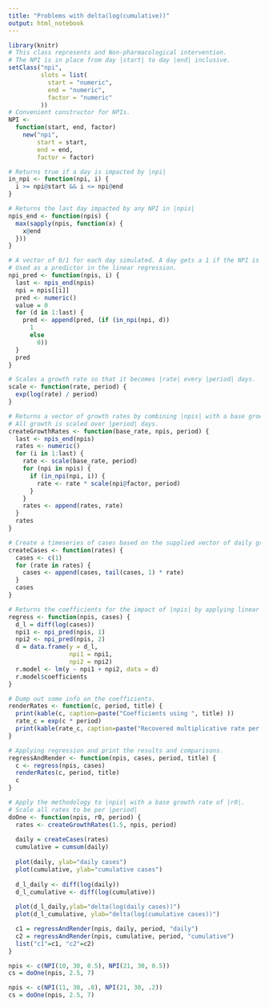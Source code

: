 ```yaml
---
title: "Problems with delta(log(cumulative))"
output: html_notebook
---
```


```r
library(knitr)
# This class represents and Non-pharmacological intervention.
# The NPI is in place from day |start| to day |end| inclusive.
setClass("npi",
         slots = list(
           start = "numeric",
           end = "numeric",
           factor = "numeric"
         ))
# Convenient constructor for NPIs.
NPI <-
  function(start, end, factor)
    new("npi",
        start = start,
        end = end,
        factor = factor)

# Returns true if a day is impacted by |npi|
in_npi <- function(npi, i) {
  i >= npi@start && i <= npi@end
}

# Returns the last day impacted by any NPI in |npis|
npis_end <- function(npis) {
  max(sapply(npis, function(x) {
    x@end
  }))
}

# A vector of 0/1 for each day simulated. A day gets a 1 if the NPI is active on that day, 0 otherwise.
# Used as a predictor in the linear regression.
npi_pred <- function(npis, i) {
  last <- npis_end(npis)
  npi = npis[[i]]
  pred <- numeric()
  value = 0
  for (d in 1:last) {
    pred <- append(pred, (if (in_npi(npi, d))
      1
      else
        0))
  }
  pred
}

# Scales a growth rate so that it becomes |rate| every |period| days.
scale <- function(rate, period) {
  exp(log(rate) / period)
}

# Returns a vector of growth rates by combining |npis| with a base growth rate.
# All growth is scaled over |period| days.
createGrowthRates <- function(base_rate, npis, period) {
  last <- npis_end(npis)
  rates <- numeric()
  for (i in 1:last) {
    rate <- scale(base_rate, period)
    for (npi in npis) {
      if (in_npi(npi, i)) {
        rate <- rate * scale(npi@factor, period)
      }
    }
    rates <- append(rates, rate)
  }
  rates
}

# Create a timeseries of cases based on the supplied vector of daily growth rates.
createCases <- function(rates) {
  cases <- c(1)
  for (rate in rates) {
    cases <- append(cases, tail(cases, 1) * rate)
  }
  cases
}

# Returns the coefficients for the impact of |npis| by applying linear regression to diff(log(|cases|)).
regress <- function(npis, cases) {
  d_l = diff(log(cases))
  npi1 <- npi_pred(npis, 1)
  npi2 <- npi_pred(npis, 2)
  d = data.frame(y = d_l,
                 npi1 = npi1,
                 npi2 = npi2)
  r.model <- lm(y ~ npi1 + npi2, data = d)
  r.model$coefficients
}

# Dump out some info on the coefficients.
renderRates <- function(c, period, title) {
  print(kable(c, caption=paste("Coefficients using ", title) ))
  rate_c = exp(c * period)
  print(kable(rate_c, caption=paste("Recovered multiplicative rate per ", period, " days using ", title)))
}

# Applying regression and print the results and comparisons.
regressAndRender <- function(npis, cases, period, title) {
  c <- regress(npis, cases)
  renderRates(c, period, title)
  c
}

# Apply the methodology to |npis| with a base growth rate of |r0|.
# Scale all rates to be per |period|
doOne <- function(npis, r0, period) {
  rates <- createGrowthRates(1.5, npis, period)
  
  daily = createCases(rates)
  cumulative = cumsum(daily)
  
  plot(daily, ylab="daily cases")
  plot(cumulative, ylab="cumulative cases")
  
  d_l_daily <- diff(log(daily))
  d_l_cumulative <- diff(log(cumulative))
  
  plot(d_l_daily,ylab="delta(log(daily cases))")
  plot(d_l_cumulative, ylab="delta(log(cumulative cases))")

  c1 = regressAndRender(npis, daily, period, "daily")
  c2 = regressAndRender(npis, cumulative, period, "cumulative")
  list("c1"=c1, "c2"=c2)
}

npis <- c(NPI(10, 30, 0.5), NPI(21, 30, 0.5))
cs = doOne(npis, 2.5, 7)
```

```r
npis <- c(NPI(11, 30, .8), NPI(21, 30, .2))
cs = doOne(npis, 2.5, 7)
```
